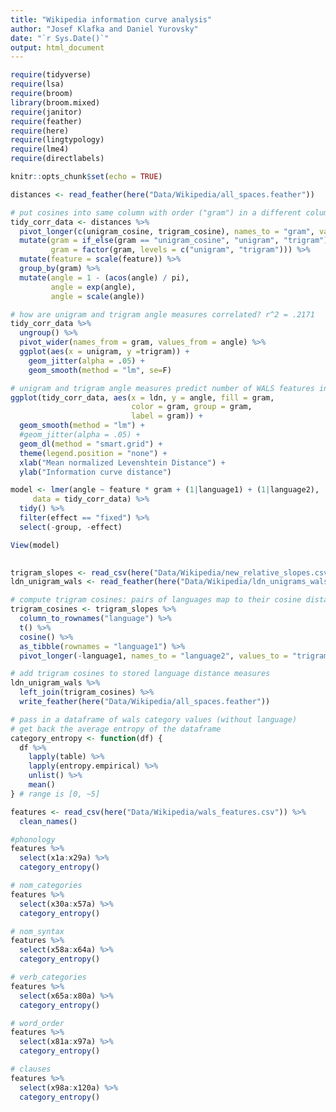 ```yaml
---
title: "Wikipedia information curve analysis"
author: "Josef Klafka and Daniel Yurovsky"
date: "`r Sys.Date()`"
output: html_document
---
```


```r
require(tidyverse)
require(lsa)
require(broom)
library(broom.mixed)
require(janitor)
require(feather)
require(here)
require(lingtypology)
require(lme4)
require(directlabels)

knitr::opts_chunk$set(echo = TRUE)
```

```r
distances <- read_feather(here("Data/Wikipedia/all_spaces.feather"))
```

```r
# put cosines into same column with order ("gram") in a different column
tidy_corr_data <- distances %>%
  pivot_longer(c(unigram_cosine, trigram_cosine), names_to = "gram", values_to = "angle") %>%
  mutate(gram = if_else(gram == "unigram_cosine", "unigram", "trigram"),
         gram = factor(gram, levels = c("unigram", "trigram"))) %>%
  mutate(feature = scale(feature)) %>%
  group_by(gram) %>%
  mutate(angle = 1 - (acos(angle) / pi),
         angle = exp(angle),
         angle = scale(angle))

# how are unigram and trigram angle measures correlated? r^2 = .2171
tidy_corr_data %>% 
  ungroup() %>% 
  pivot_wider(names_from = gram, values_from = angle) %>% 
  ggplot(aes(x = unigram, y =trigram)) + 
    geom_jitter(alpha = .05) + 
    geom_smooth(method = "lm", se=F)

# unigram and trigram angle measures predict number of WALS features in common (small r^2)
ggplot(tidy_corr_data, aes(x = ldn, y = angle, fill = gram,
                           color = gram, group = gram,
                           label = gram)) + 
  geom_smooth(method = "lm") +
  #geom_jitter(alpha = .05) +
  geom_dl(method = "smart.grid") + 
  theme(legend.position = "none") + 
  xlab("Mean normalized Levenshtein Distance") + 
  ylab("Information curve distance")

model <- lmer(angle ~ feature * gram + (1|language1) + (1|language2),
     data = tidy_corr_data) %>%
  tidy() %>%
  filter(effect == "fixed") %>%
  select(-group, -effect)

View(model)
  
```

```r
trigram_slopes <- read_csv(here("Data/Wikipedia/new_relative_slopes.csv"))
ldn_unigram_wals <- read_feather(here("Data/Wikipedia/ldn_unigrams_wals_pairs.feather"))

# compute trigram cosines: pairs of languages map to their cosine distances
trigram_cosines <- trigram_slopes %>%
  column_to_rownames("language") %>%
  t() %>%
  cosine() %>%
  as_tibble(rownames = "language1") %>%
  pivot_longer(-language1, names_to = "language2", values_to = "trigram_cosine")

# add trigram cosines to stored language distance measures
ldn_unigram_wals %>% 
  left_join(trigram_cosines) %>%
  write_feather(here("Data/Wikipedia/all_spaces.feather"))
```

```r
# pass in a dataframe of wals category values (without language)
# get back the average entropy of the dataframe
category_entropy <- function(df) {
  df %>%
    lapply(table) %>%
    lapply(entropy.empirical) %>%
    unlist() %>%
    mean()
} # range is [0, ~5]

features <- read_csv(here("Data/Wikipedia/wals_features.csv")) %>%
  clean_names()

#phonology  
features %>%
  select(x1a:x29a) %>% 
  category_entropy()

# nom_categories 
features %>%
  select(x30a:x57a) %>% 
  category_entropy()

# nom_syntax 
features %>%
  select(x58a:x64a) %>% 
  category_entropy()

# verb_categories 
features %>%
  select(x65a:x80a) %>% 
  category_entropy()

# word_order
features %>%
  select(x81a:x97a) %>% 
  category_entropy()

# clauses 
features %>%
  select(x98a:x120a) %>% 
  category_entropy()
```

